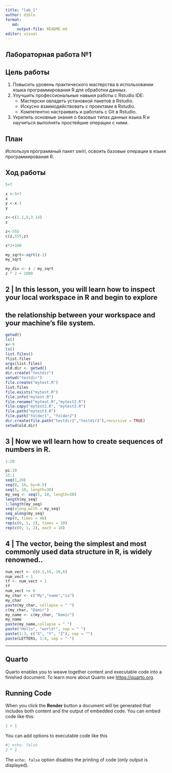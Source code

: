 ---
title: "lab_1"
author: d1blo
format:
   md:
     output-file: README.md
editor: visual
---


## Лабораторная работа №1

## Цель работы
1. Повысить уровень практического мастерства в использовании языка программирования R для обработки данных.
2. Улучшить профессиональные навыки работы с Rstudio IDE:
	- Мастерски овладеть установкой пакетов в Rstudio.
	- Искусно взаимодействовать с проектами в Rstudio.
	- Компетентно настраивать и работать с Git в Rstudio.
3. Укрепить основные знания о базовых типах данных языка R и научиться выполнять простейшие операции с ними.

## План

Используя программный пакет swirl, освоить базовые
операции в языке программирования R.

## Ход работы

```{r echo=TRUE}
5+7
```
```{r echo=TRUE}
x <-5+7
x
y <-x-3
y
```
```{r}
z<-c(1.1,9,3.14)
z
```
```{r}
z<-555
c(z,555,z)
```
```{r}
z*2+100
```
```{r}
my_sqrt<-sqrt(z-1)
my_sqrt
```
```{r}
my_div <- z / my_sqrt
z * 2 + 1000
```
## 2 | In this lesson, you will learn how to inspect your local workspace in R and begin to explore
## the relationship between your workspace and your machine's file system.
```{r}
getwd()
ls()
x<-9
ls()
list.files()
?list.files
args(list.files)
old.dir <- getwd()
dir.create("testdir")
setwd("testdir")
file.create("mytest.R")
list.files
file.exists("mytest.R")
file.info("mytest.R")
file.rename("mytest.R","mytest2.R")
file.copy("mytest2.R", "mytest3.R")
file.path("mytest3.R")
file.path("folder1", "folder2")
dir.create(file.path("testdir2","testdir3"),recursive = TRUE)
setwd(old.dir)

```

##  3 | Now we wll learn how to create sequences of numbers in R.

```{r}
1:20

```
```{r}
pi:10
15:1
seq(1,20)
seq(0, 10, by=0.5)
seq(5, 10, length=30)
my_seq <- seq(5, 10, length=30)
length(my_seq)
1:length(my_seq)
seq(along.with = my_seq)
seq_along(my_seq)
rep(0, times = 40)
rep(c(0, 1, 2), times = 10)
rep(c(0, 1, 2), each = 10)
```

## 4 | The vector, being the simplest and most commonly used data structure in R, is widely renowned..

```{r}
num_vect <- c(0.5,55,-10,6)
num_vect < 1
tf <- num_vect < 1
tf
num_vect >= 6
my_char <- c("My","name","is")
my_char
paste(my_char, collapse = " ")
c(my_char, "Damir")
my_name <- c(my_char, "Damir")
my_name
paste(my_name,collapse = " ")
paste("Hello", "world!", sep = " ")
paste(1:3, c("X", "Y", "Z"), sep = "")
paste(LETTERS, 1:4, sep = "-")

```

---

## Quarto

Quarto enables you to weave together content and executable code into a finished document. To learn more about Quarto see <https://quarto.org>.

## Running Code

When you click the **Render** button a document will be generated that includes both content and the output of embedded code. You can embed code like this:

```{r}
1 + 1
```

You can add options to executable code like this

```{r}
#| echo: false
2 * 2
```

The `echo: false` option disables the printing of code (only output is displayed).
